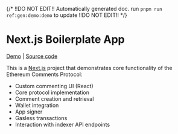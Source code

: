 {/*
  !!DO NOT EDIT!!
  Automatically generated doc.
  run `pnpm run ref:gen:demo:demo` to update
  !!DO NOT EDIT!!
*/}
# Next.js Boilerplate App

[Demo](https://demo.ethcomments.xyz/) | [Source code](https://github.com/ecp-eth/comments-monorepo/tree/main/apps/demo)

This is a [Next.js](https://nextjs.org) project that demonstrates core functionality of the Ethereum Comments Protocol:

- Custom commenting UI (React)
- Core protocol implementation
- Comment creation and retrieval
- Wallet integration
- App signer
- Gasless transactions
- Interaction with indexer API endpoints